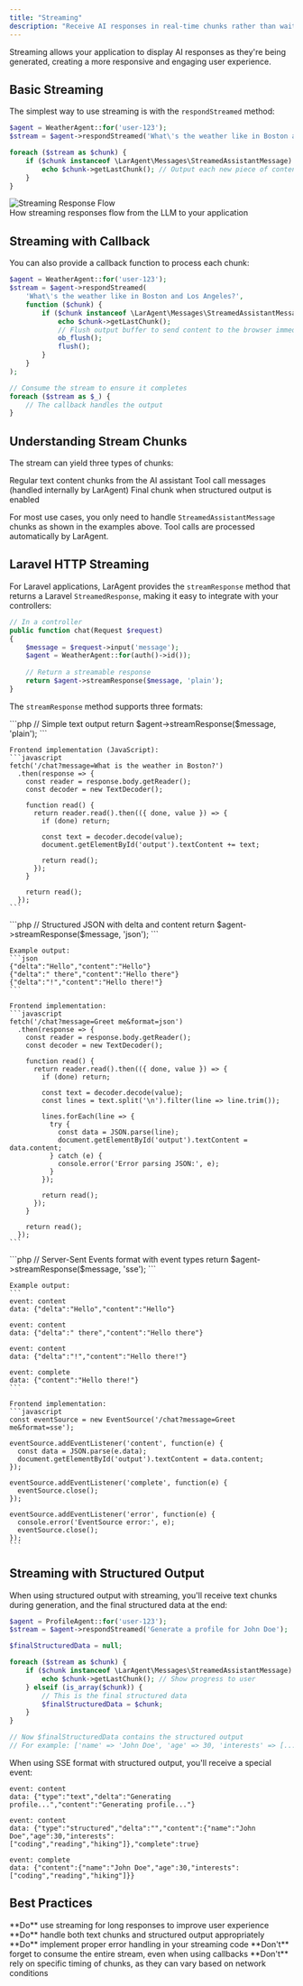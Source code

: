 ```yaml
---
title: "Streaming"
description: "Receive AI responses in real-time chunks rather than waiting for the complete response, improving user experience for long interactions."
---
```


<Note>
Streaming allows your application to display AI responses as they're being generated, creating a more responsive and engaging user experience.
</Note>

## Basic Streaming

The simplest way to use streaming is with the `respondStreamed` method:

```php
$agent = WeatherAgent::for('user-123');
$stream = $agent->respondStreamed('What\'s the weather like in Boston and Los Angeles?');

foreach ($stream as $chunk) {
    if ($chunk instanceof \LarAgent\Messages\StreamedAssistantMessage) {
        echo $chunk->getLastChunk(); // Output each new piece of content
    }
}
```

<Frame>
  <img src="/images/streaming-diagram.png" alt="Streaming Response Flow" />
  <figcaption>How streaming responses flow from the LLM to your application</figcaption>
</Frame>

## Streaming with Callback

You can also provide a callback function to process each chunk:

```php
$agent = WeatherAgent::for('user-123');
$stream = $agent->respondStreamed(
    'What\'s the weather like in Boston and Los Angeles?',
    function ($chunk) {
        if ($chunk instanceof \LarAgent\Messages\StreamedAssistantMessage) {
            echo $chunk->getLastChunk();
            // Flush output buffer to send content to the browser immediately
            ob_flush();
            flush();
        }
    }
);

// Consume the stream to ensure it completes
foreach ($stream as $_) {
    // The callback handles the output
}
```

## Understanding Stream Chunks

The stream can yield three types of chunks:

<CardGroup cols={3}>
  <Card title="StreamedAssistantMessage" icon="message">
    Regular text content chunks from the AI assistant
  </Card>
  <Card title="ToolCallMessage" icon="wrench">
    Tool call messages (handled internally by LarAgent)
  </Card>
  <Card title="Array" icon="brackets-curly">
    Final chunk when structured output is enabled
  </Card>
</CardGroup>

For most use cases, you only need to handle `StreamedAssistantMessage` chunks as shown in the examples above. Tool calls are processed automatically by LarAgent.

## Laravel HTTP Streaming

For Laravel applications, LarAgent provides the `streamResponse` method that returns a Laravel `StreamedResponse`, making it easy to integrate with your controllers:

```php
// In a controller
public function chat(Request $request)
{
    $message = $request->input('message');
    $agent = WeatherAgent::for(auth()->id());
    
    // Return a streamable response
    return $agent->streamResponse($message, 'plain');
}
```

The `streamResponse` method supports three formats:

<Tabs>
  <Tab title="Plain Text">
    ```php
    // Simple text output
    return $agent->streamResponse($message, 'plain');
    ```

    Frontend implementation (JavaScript):
    ```javascript
    fetch('/chat?message=What is the weather in Boston?')
      .then(response => {
        const reader = response.body.getReader();
        const decoder = new TextDecoder();
        
        function read() {
          return reader.read().then(({ done, value }) => {
            if (done) return;
            
            const text = decoder.decode(value);
            document.getElementById('output').textContent += text;
            
            return read();
          });
        }
        
        return read();
      });
    ```
  </Tab>
  <Tab title="JSON">
    ```php
    // Structured JSON with delta and content
    return $agent->streamResponse($message, 'json');
    ```

    Example output:
    ```json
    {"delta":"Hello","content":"Hello"}
    {"delta":" there","content":"Hello there"}
    {"delta":"!","content":"Hello there!"}
    ```

    Frontend implementation:
    ```javascript
    fetch('/chat?message=Greet me&format=json')
      .then(response => {
        const reader = response.body.getReader();
        const decoder = new TextDecoder();
        
        function read() {
          return reader.read().then(({ done, value }) => {
            if (done) return;
            
            const text = decoder.decode(value);
            const lines = text.split('\n').filter(line => line.trim());
            
            lines.forEach(line => {
              try {
                const data = JSON.parse(line);
                document.getElementById('output').textContent = data.content;
              } catch (e) {
                console.error('Error parsing JSON:', e);
              }
            });
            
            return read();
          });
        }
        
        return read();
      });
    ```
  </Tab>
  <Tab title="Server-Sent Events">
    ```php
    // Server-Sent Events format with event types
    return $agent->streamResponse($message, 'sse');
    ```

    Example output:
    ```
    event: content
    data: {"delta":"Hello","content":"Hello"}

    event: content
    data: {"delta":" there","content":"Hello there"}

    event: content
    data: {"delta":"!","content":"Hello there!"}

    event: complete
    data: {"content":"Hello there!"}
    ```

    Frontend implementation:
    ```javascript
    const eventSource = new EventSource('/chat?message=Greet me&format=sse');
    
    eventSource.addEventListener('content', function(e) {
      const data = JSON.parse(e.data);
      document.getElementById('output').textContent = data.content;
    });
    
    eventSource.addEventListener('complete', function(e) {
      eventSource.close();
    });
    
    eventSource.addEventListener('error', function(e) {
      console.error('EventSource error:', e);
      eventSource.close();
    });
    ```
  </Tab>
</Tabs>

## Streaming with Structured Output

When using structured output with streaming, you'll receive text chunks during generation, and the final structured data at the end:

```php
$agent = ProfileAgent::for('user-123');
$stream = $agent->respondStreamed('Generate a profile for John Doe');

$finalStructuredData = null;

foreach ($stream as $chunk) {
    if ($chunk instanceof \LarAgent\Messages\StreamedAssistantMessage) {
        echo $chunk->getLastChunk(); // Show progress to user
    } elseif (is_array($chunk)) {
        // This is the final structured data
        $finalStructuredData = $chunk;
    }
}

// Now $finalStructuredData contains the structured output
// For example: ['name' => 'John Doe', 'age' => 30, 'interests' => [...]]
```

When using SSE format with structured output, you'll receive a special event:

```
event: content
data: {"type":"text","delta":"Generating profile...","content":"Generating profile..."}

event: content
data: {"type":"structured","delta":"","content":{"name":"John Doe","age":30,"interests":["coding","reading","hiking"]},"complete":true}

event: complete
data: {"content":{"name":"John Doe","age":30,"interests":["coding","reading","hiking"]}}
```

## Best Practices

<Check>
**Do** use streaming for long responses to improve user experience
</Check>

<Check>
**Do** handle both text chunks and structured output appropriately
</Check>

<Check>
**Do** implement proper error handling in your streaming code
</Check>

<X>
**Don't** forget to consume the entire stream, even when using callbacks
</X>

<X>
**Don't** rely on specific timing of chunks, as they can vary based on network conditions
</X>
